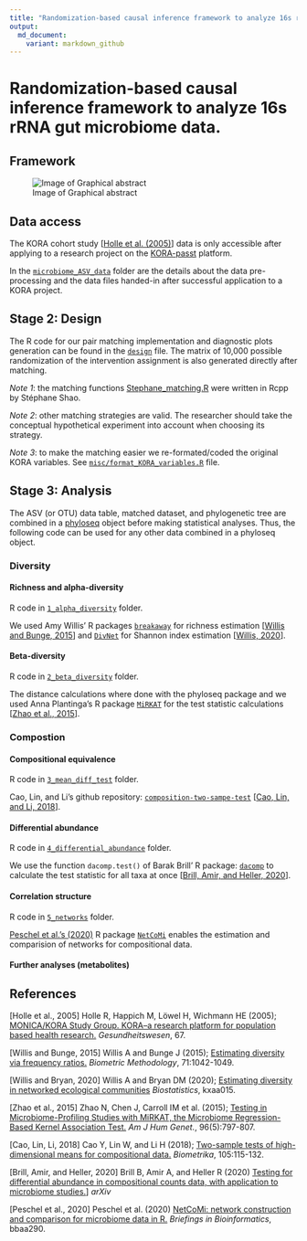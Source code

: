 ```yaml
---
title: "Randomization-based causal inference framework to analyze 16s rRNA gut microbiome data."
output:
  md_document:
    variant: markdown_github
---
```


# Randomization-based causal inference framework to analyze 16s rRNA gut microbiome data.

## Framework

![Image of Graphical abstract](misc/Fig1_graphical_abstract.png)

## Data access

The KORA cohort study [[Holle et al. (2005)](https://pubmed.ncbi.nlm.nih.gov/16032513/)] data is only accessible after applying to a research project on the [KORA-passt](https://epi.helmholtz-muenchen.de) platform.

In the [`microbiome_ASV_data`](microbiome_ASV_data) folder are the details about the data pre-processing and the data files handed-in after successful application to a KORA project.

## Stage 2: Design

The R code for our pair matching implementation and diagnostic plots generation can be found in the [`design`](design) file. The matrix of 10,000 possible randomization of the intervention assignment is also generated directly after matching.

*Note 1*: the matching functions [Stephane_matching.R](misc/Stephane_matching.R) were written in Rcpp by Stéphane Shao.

*Note 2*: other matching strategies are valid. The researcher should take the conceptual hypothetical experiment into account when choosing its strategy.

*Note 3*: to make the matching easier we re-formated/coded the original KORA variables. See [`misc/format_KORA_variables.R`](misc/format_KORA_variables.R) file.

## Stage 3: Analysis

The ASV (or OTU) data table, matched dataset, and phylogenetic tree are combined in a [phyloseq](https://joey711.github.io/phyloseq/) object before making statistical analyses. Thus, the following code can be used for any other data combined in a phyloseq object.

### Diversity

#### Richness and alpha-diversity

R code in [`1_alpha_diversity`](1_alpha_diversity) folder.

We used Amy Willis' R packages [`breakaway`](https://github.com/adw96/breakaway) for richness estimation [[Willis and Bunge, 2015](https://onlinelibrary.wiley.com/doi/abs/10.1111/biom.12332)] and [`DivNet`](https://github.com/adw96/DivNet) for Shannon index estimation [[Willis, 2020](https://academic.oup.com/biostatistics/advance-article-abstract/doi/10.1093/biostatistics/kxaa015/5841114)].

#### Beta-diversity

R code in [`2_beta_diversity`](2_beta_diversity) folder.

The distance calculations where done with the phyloseq package and we used Anna Plantinga's R package [`MiRKAT`](https://cran.r-project.org/web/packages/MiRKAT/index.html) for the test statistic calculations [[Zhao et al., 2015](https://www.ncbi.nlm.nih.gov/pmc/articles/PMC4570290/)].

### Compostion

#### Compositional equivalence

R code in [`3_mean_diff_test`](3_mean_diff_test) folder.
 
Cao, Lin, and Li's github repository: [`composition-two-sampe-test`](https://github.com/yuanpeicao/composition-two-sampe-test) [[Cao, Lin, and Li, 2018](https://academic.oup.com/biomet/article/105/1/115/4591648)].

#### Differential abundance

R code in [`4_differential_abundance`](4_differential_abundance) folder.

We use the function `dacomp.test()` of Barak Brill' R package: [`dacomp`](https://github.com/barakbri/dacomp) to calculate the test statistic for all taxa at once [[Brill, Amir, and Heller, 2020](https://arxiv.org/abs/1904.08937)].

#### Correlation structure

R code in [`5_networks`](5_networks) folder.

[Peschel et al.'s (2020)](https://academic.oup.com/bib/advance-article/doi/10.1093/bib/bbaa290/6017455) R package [`NetCoMi`](https://github.com/stefpeschel/NetCoMi) enables the estimation and comparision of networks for compositional data.

#### Further analyses (metabolites)

## References

[Holle et al., 2005] Holle R, Happich M, Löwel H, Wichmann HE (2005); [MONICA/KORA Study Group. KORA--a research platform for population based health research.](https://pubmed.ncbi.nlm.nih.gov/16032513/) *Gesundheitswesen*, 67. 

[Willis and Bunge, 2015] Willis A and Bunge J (2015); [Estimating diversity via frequency ratios.](https://onlinelibrary.wiley.com/doi/abs/10.1111/biom.12332) *Biometric Methodology*, 71:1042-1049.

[Willis and Bryan, 2020]  Willis A and Bryan DM (2020); [Estimating diversity in networked ecological communities](https://academic.oup.com/biostatistics/advance-article-abstract/doi/10.1093/biostatistics/kxaa015/5841114) *Biostatistics*, kxaa015.

[Zhao et al., 2015] Zhao N, Chen J, Carroll IM et al. (2015); [Testing in Microbiome-Profiling Studies with MiRKAT, the Microbiome Regression-Based Kernel Association Test.](https://www.ncbi.nlm.nih.gov/pmc/articles/PMC4570290/) *Am J Hum Genet.*, 96(5):797-807.

[Cao, Lin, Li, 2018] Cao Y, Lin W, and Li H (2018); [Two-sample tests of high-dimensional means for compositional data.](https://academic.oup.com/biomet/article/105/1/115/4591648) *Biometrika*, 105:115-132.

[Brill, Amir, and Heller, 2020] Brill B, Amir A, and Heller R (2020) [Testing for differential abundance in compositional counts data, with application to microbiome studies.](https://arxiv.org/abs/1904.08937)] *arXiv*

[Peschel et al., 2020] Peschel et al. (2020) [NetCoMi: network construction and comparison for microbiome data in R.](https://academic.oup.com/bib/advance-article/doi/10.1093/bib/bbaa290/6017455) *Briefings in Bioinformatics*, bbaa290.


